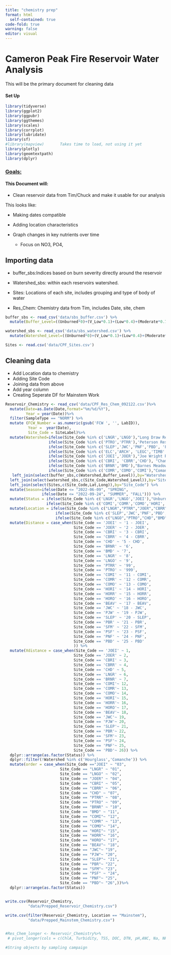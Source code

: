 ```yaml
---
title: "chemistry prep"
format: html
  self-contained: true
code-fold: true
warning: false
editor: visual
---
```


# Cameron Peak Fire Reservoir Water Analysis

This will be the primary document for cleaning data

#### Set Up

```r


library(tidyverse)
library(ggplot2)
library(ggpubr)
library(ggthemes)
library(scales)
library(corrplot)
library(lubridate)
library(sf)
#library(mapview)       Takes time to load, not using it yet
library(plotly)
library(geomtextpath)
library(dplyr)
```

### [**Goals:**]{.underline}

#### This Document will:

-   Clean reservoir data from Tim/Chuck and make it usable for our analysis

This looks like:

-   Making dates compatible

-   Adding location characteristics

-   Graph changes in key nutrients over time

    -   Focus on NO3, PO4,

## Importing data

-   buffer_sbs:Indices based on burn severity directly around the reservoir

-   Watershed_sbs: within each reservoirs watershed.

-   Sites: Locations of each site, includes grouping and type of body of water

-   Res_Chem: Chemistry data from Tim, includes Date, site, chem

```r

buffer_sbs <- read_csv('data/sbs_buffer.csv') %>%
  mutate(Buffer_Level=((Unburned*0)+(V_Low*0.1)+(Low*0.4)+(Moderate*0.7)+(High*1))/(Unburned+V_Low+Low+Moderate+High))

watershed_sbs <- read_csv('data/sbs_watershed.csv') %>%
  mutate(Watershed_Level=((Unburned*0)+(V_Low*0.1)+(Low*0.4)+(Moderate*0.7)+(High*1))/(Unburned+V_Low+Low+Moderate+High)) %>% rename(Site_Code=SITE_CODE)

Sites <- read.csv('data/CPF_Sites.csv')

```

## Cleaning data

-   Add Location data to chemistry
-   Adding Site Code
-   Joining data from above
-   Add year column
-   Creating Seperate DF for Mainstem Work

```r


Reservoir_Chemistry <- read_csv('data/CPF_Res_Chem_092122.csv')%>%
  mutate(Date=as.Date(Date,format="%m/%d/%Y"), 
         Year = year(Date))%>%
  filter(SampleType == "NORM") %>%
  mutate (FCW_Number = as.numeric(gsub('FCW ', '', LabID)), 
          Year =  year(Date), 
          Site_Code = SiteLabel)%>%
  mutate(Watershed=ifelse(Site_Code %in% c('LNGR','LNGO'),"Long Draw Reservoir",
                   ifelse(Site_Code %in% c('PTRO','PTRR'),'Peterson Reservoir',
                   ifelse(Site_Code %in% c('SLEP','JWC','PNF','PBD', 'PJW','PBR', 'SFM','PSF' ),'CLP Mainstem Canyon',
                   ifelse(Site_Code %in% c('ELC','ARCH', 'LEGC','TIMB' ),'CLP Mainstem Fort Collins',
                   ifelse(Site_Code %in% c('JOEI','JOER'),"Joe Wright Reservoir",
                   ifelse(Site_Code %in% c('CBRI', 'CBRR','CHD'), "Chambers Reservoir",
                   ifelse(Site_Code %in% c('BRNR','BMD'),"Barnes Meadow Reservoir",
                   ifelse(Site_Code %in% c('COMR','COMO','COMI'),"Comanche Reservoir","Hourglass Reservoir"))))))))) %>%
   left_join(select(buffer_sbs,c(Watershed,Buffer_Level)),by="Watershed") %>%
  left_join(select(watershed_sbs,c(Site_Code,Watershed_Level)),by="Site_Code") %>%
  left_join(select(Sites,c(Site_Code,Lat,Long)),by="Site_Code") %>%
  mutate(Season=ifelse(Date <= "2022-06-09", "SPRING",
                ifelse(Date <= "2022-09-24", "SUMMER", "FALL"))) %>%
  mutate(Status = ifelse(Site_Code %in% c('LNGR','LNGO','JOEI'),"Unburned",
                  ifelse(Site_Code %in% c('COMI','COMR','COMO','HORI','HORR','HORO','PTRR','PTRO','CBRR','CHD','BRNR','BMD'), "Burned",                                                                                                            "Partially Burned"))) %>%
  mutate(Location = ifelse(Site_Code %in% c("LNGR","PTRR","JOER","CBRR","BRNR","COMR","HORR"),"Reservoir",
                      ifelse(Site_Code %in% c('SLEP','JWC','PNF','PBD', 'PJW','PBR', 'SFM','PSF' ), 'Mainstem',
                      ifelse(Site_Code %in% c("LNGO","PTRO","CHD","BMD","HORO","COMO"),"Outflow","Inflow"))))%>%
  mutate(Distance = case_when(Site_Code == 'JOEI' ~ '1 - JOEI',
                              Site_Code == 'JOER' ~ '2 - JOER',
                              Site_Code == 'CBRI' ~ '3 - CBRI',
                              Site_Code == 'CBRR' ~ '4 - CBRR',
                              Site_Code == 'CHD' ~ '5 - CHD',
                              Site_Code == 'BRNR' ~ '6',
                              Site_Code == 'BMD' ~ '7',
                              Site_Code == 'LNGR' ~ '8',
                              Site_Code == 'LNGO' ~ '9',
                              Site_Code == 'PTRR' ~ '99',
                              Site_Code == 'PTRO' ~ '999',
                              Site_Code == 'COMI' ~ '11 - COMI',
                              Site_Code == 'COMR' ~ '12 - COMR',
                              Site_Code == 'COMO' ~ '13 - COMO',
                              Site_Code == 'HORI' ~ '14 - HORI',
                              Site_Code == 'HORR' ~ '15 - HORR',
                              Site_Code == 'HORO' ~ '16 - HORO',
                              Site_Code == 'BEAV' ~ '17 - BEAV',
                              Site_Code == 'JWC' ~ '18 - JWC',
                              Site_Code == 'PJW' ~ '19 - PJW',
                              Site_Code == 'SLEP' ~ '20 - SLEP',
                              Site_Code == 'PBR' ~ '21 - PBR',
                              Site_Code == 'SFM' ~ '22 - SFM',
                              Site_Code == 'PSF' ~ '23 - PSF',
                              Site_Code == 'PNF' ~ '24 - PNF',
                              Site_Code == 'PBD' ~ '25 - PBD'
                              )) %>%
  mutate(Xdistance = case_when(Site_Code == 'JOEI' ~ 1,
                              Site_Code == 'JOER' ~ 2,
                              Site_Code == 'CBRI' ~ 3,
                              Site_Code == 'CBRR' ~ 4,
                              Site_Code == 'CHD' ~ 5,
                              Site_Code == 'LNGR' ~ 6,
                              Site_Code == 'BRNR' ~ 7,
                              Site_Code == 'COMI'~ 12,
                              Site_Code == 'COMR'~ 13,
                              Site_Code == 'COMO'~ 14,
                              Site_Code == 'HORI'~ 15,
                              Site_Code == 'HORR'~ 16,
                              Site_Code == 'HORO'~ 17,
                              Site_Code == 'BEAV'~ 18,
                              Site_Code == 'JWC'~ 19,
                              Site_Code == 'PJW'~ 20,
                              Site_Code == 'SLEP'~ 21,
                              Site_Code == 'PBR'~ 22,
                              Site_Code == 'SFM'~ 23,
                              Site_Code == 'PSF'~ 24,
                              Site_Code == 'PNF'~ 25,
                              Site_Code == 'PBD'~ 26)) %>%
  dplyr::arrange(as.factor(Status)) %>%
  dplyr::filter(!Watershed %in% c('Hourglass','Comanche')) %>%
  mutate(order = case_when(Site_Code =="JOEI" ~ "03",
                        Site_Code == "LNGR" ~ "01",
                        Site_Code == "LNGO" ~ "02",
                        Site_Code == "JOER" ~ "04",
                        Site_Code == "CBRI" ~ "05",
                        Site_Code == "CBRR" ~ "06",
                        Site_Code == "CHD" ~ "07",
                        Site_Code == "PTRR" ~ "08",
                        Site_Code == "PTRO" ~ "09",
                        Site_Code == "BRNR" ~ "10",
                        Site_Code == "BMD" ~ "11",
                        Site_Code == "COMI"~ "12",
                        Site_Code == "COMR" ~ "13",
                        Site_Code == "COMO"~ "14",
                        Site_Code == "HORI"~ "15",
                        Site_Code == "HORR"~ "16",
                        Site_Code == "HORO"~ "17",
                        Site_Code == "BEAV"~ "18",
                        Site_Code == "JWC"~ "19",
                        Site_Code == "PJW"~ "20",
                        Site_Code == "SLEP"~ "21",
                        Site_Code == "PBR"~ "22",
                        Site_Code == "SFM"~ "23",
                        Site_Code == "PSF" ~ "24",
                        Site_Code == "PNF"~ "25",
                        Site_Code == "PBD"~ "26",))%>%
  dplyr::arrange(as.factor(Status))


write.csv(Reservoir_Chemistry, 
          "data/Prepped_Reservoir_Chemistry.csv")

write.csv(filter(Reservoir_Chemistry, Location == "Mainstem"),
          "data/Prepped_Mainstem_Chemistry.csv")


#Res_Chem_longer <- Reservoir_Chemistry%>%
 # pivot_longer(cols = c(ChlA, Turbidity, TSS, DOC, DTN, pH,ANC, Na, NH4, K, Mg, Ca, F, Cl, PO4, SO4, SC,NO3), names_to = "Variable", values_to = "Measurement")

#String objects by sampling campaign






```

